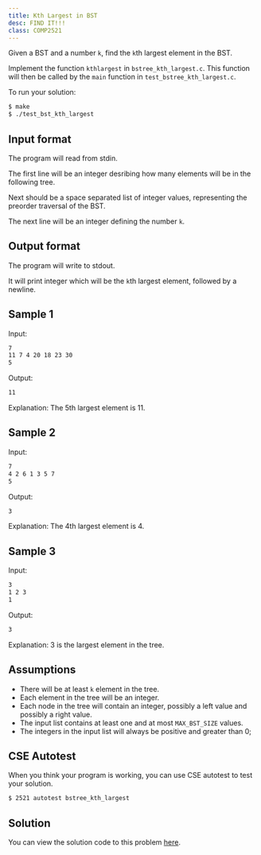 ```yaml
---
title: Kth Largest in BST
desc: FIND IT!!!
class: COMP2521
---
```


Given a BST and a number `k`, find the `k`th largest element in the BST.

Implement the function `kthlargest` in `bstree_kth_largest.c`. This function will then be called by the `main` function in `test_bstree_kth_largest.c`.

To run your solution:

```bash
$ make
$ ./test_bst_kth_largest
```

## Input format

The program will read from stdin.

The first line will be an integer desribing how many elements will be in the following tree.

Next should be a space separated list of integer values, representing the preorder traversal of the BST.

The next line will be an integer defining the number `k`.

## Output format

The program will write to stdout.

It will print integer which will be the `k`th largest element, followed by a newline.

## Sample 1

Input:

```bash
7
11 7 4 20 18 23 30
5
```

Output:

```bash
11
```

Explanation: The 5th largest element is 11.

## Sample 2

Input:

```bash
7
4 2 6 1 3 5 7
5
```

Output:

```bash
3
```

Explanation: The 4th largest element is 4.

## Sample 3

Input:

```bash
3
1 2 3
1
```

Output:

```bash
3
```

Explanation: 3 is the largest element in the tree.

## Assumptions

- There will be at least `k` element in the tree.
- Each element in the tree will be an integer.
- Each node in the tree will contain an integer, possibly a left value and possibly a right value.
- The input list contains at least one and at most `MAX_BST_SIZE` values.
- The integers in the input list will always be positive and greater than 0;

## CSE Autotest

When you think your program is working, you can use CSE autotest to test your solution.

```bash
$ 2521 autotest bstree_kth_largest
```

## Solution

You can view the solution code to this problem [here](https://github.com/dqna64/comp2521-revision-session/blob/main/problems/bstree_kth_largest/solution/bstree_kth_largest.c).
